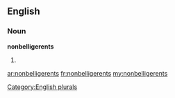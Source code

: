 ==English==

===Noun===
'''nonbelligerents'''

# {{plural of|[[nonbelligerent]]}}

[[Category:English plurals]]

[[ar:nonbelligerents]]
[[fr:nonbelligerents]]
[[my:nonbelligerents]]